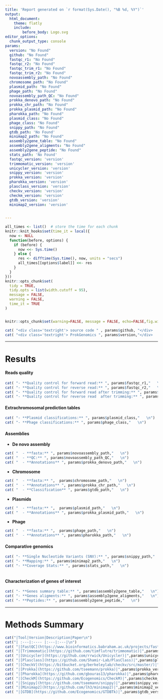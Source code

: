 ```yaml
---
title: 'Report generated on `r format(Sys.Date(), "%B %d, %Y")`'
output:
  html_document:
    theme: flatly
    include:
        before_body: Logo.svg
editor_options: 
  chunk_output_type: console
params:  
  version: "No Found"
  github: "No Found"
  fastqc_r1: "No Found"
  fastqc_r2: "No Found"
  fastqc_trim_r1: "No Found"
  fastqc_trim_r2: "No Found"
  novoassembly_path: "No Found"
  chromosome_path: "No Found"
  plasmid_path: "No Found"
  phage_path: "No Found"
  novoassembly_path_QC: "No Found"
  prokka_denovo_path: "No Found"
  prokka_chr_path: "No Found"
  prokka_plasmid_path: "No Found"
  pharokka_path: "No Found"
  plasmid_class: "No Found"
  phage_class: "No Found"
  snippy_path: "No Found"
  gtdb_path: 'No Found'
  minimap2_path: "No Found"
  assembly2gene_table: "No Found"
  assembly2gene_aligments: "No Found"
  assembly2gene_peptide: "No Found"
  stats_path: 'No Found'
  fastqc_version: 'version'
  trimmomatic_version: 'version'
  unicycler_version: 'version'
  snippy_version: 'version'
  prokka_version: 'version'
  pharokka_version: 'version'
  plasclass_version: 'version'
  checkv_version: 'version'
  checkm_version: 'version'
  gtdb_version: 'version'
  minimap2_version: 'version'

 
---
```





```r

all_times <- list()  # store the time for each chunk
knitr::knit_hooks$set(time_it = local({
  now <- NULL
  function(before, options) {
    if (before) {
      now <<- Sys.time()
    } else {
      res <- difftime(Sys.time(), now, units = "secs")
      all_times[[options$label]] <<- res
    }
  }
}))
knitr::opts_chunk$set(
  tidy = TRUE,
  tidy.opts = list(width.cutoff = 95),
  message = FALSE,
  warning = FALSE,
  time_it = TRUE
)


knitr::opts_chunk$set(warning=FALSE, message = FALSE, echo=FALSE,fig.width =8,fig.height = 6)

```
 


```r
cat( "<div class='textright'> source code " , params$github, "</div>   \n")
cat( "<div class='textright'> ProkGenomics ", params$version,"</div>   \n")
```


*** 
# **Results**

#### **Reads quality**

```r
cat( "- **Quality control for forward read:** ", params$fastqc_r1,"   \n")
cat( "- **Quality control for reverse read:** ", params$fastqc_r2,"   \n")
cat( "- **Quality control for forward read after trimming:** ", params$fastqc_trim_r1,"   \n")
cat( "- **Quality control for reverse read  after trimming:** ", params$fastqc_trim_r2,"   \n")

```


#### **Extrachromosomal prediction tables**

```r
cat( "- **Plasmid classifications:** ", params$plasmid_class,"   \n")
cat( "- **Phage classifications:** ", params$phage_class,"   \n")

```


#### **Assemblies**

- **De novo assembly**

```r

cat( "  - **fasta:** ", params$novoassembly_path,"   \n")
cat( "  - **QC:** ", params$novoassembly_path_QC,"   \n")
cat( "  - **Annotations** ", params$prokka_denovo_path,"   \n")
```

- **Chromosome**

```r

cat( "  - **fasta:** ",  params$chromosome_path,"   \n")
cat( "  - **Annotations** ", params$prokka_chr_path,"   \n")
cat( "  - **Classification** ", params$gtdb_path,"   \n")
```

- **Plasmids**

```r

cat( "  - **fasta:** ",  params$plasmid_path,"   \n")
cat( "  - **Annotations** ", params$prokka_plasmid_path,"   \n")
```

- **Phage**

```r

cat( "  - **fasta:** ",  params$phage_path,"   \n")
cat( "  - **Annotations** ", params$pharokka_path,"   \n")
```

#### **Comparative genomics**

```r
cat( "- **Single Nucleotide Variants (SNV):** ", params$snippy_path,"   \n")
cat( "- **Mapping:** ", params$minimap2_path,"   \n")
cat( "- **Coverage Stats:** ", params$stats_path,"   \n")



```

#### **Characterization of genes of interest**

```r
cat( "- **Genes summary table:** ", params$assembly2gene_table,"   \n")
cat( "- **Genes aligments:** ", params$assembly2gene_aligments,"   \n")
cat( "- **Peptides:** ", params$assembly2gene_peptide,"   \n")

```

***

# **Methods Summary**

```r

cat("|Tool|Version|Description|Paper\n")
cat("| :---|:---- |:---|:---|\n")
cat( "|[FastQC](https://www.bioinformatics.babraham.ac.uk/projects/fastqc/)|",params$fastqc_version,"|Sequence quality controls|Andrews S. (2010). FastQC: a quality control tool for high throughput sequence data. Available online at: http://www.bioinformatics.babraham.ac.uk/projects/fastqc|\n")
cat( "|[Trimmomatic](https://github.com/timflutre/trimmomatic)|",params$trimmomatic_version,"|Trim primer adaptor from reads|Bolger AM, Lohse M, Usadel B. Trimmomatic: a flexible trimmer for Illumina sequence data. Bioinformatics. 2014 Aug 1;30(15):2114-20. doi: 10.1093/bioinformatics/btu170. Epub 2014 Apr 1. PMID: 24695404; PMCID: PMC4103590. https://www.ncbi.nlm.nih.gov/pmc/articles/PMC4103590/|\n")
cat( "|[Unicycler](https://github.com/rrwick/Unicycler)|",params$unicycler_version,"|De novo assembly|Wick RR, Judd LM, Gorrie CL, Holt KE (2017) Unicycler: Resolving bacterial genome assemblies from short and long sequencing reads. PLOS Computational Biology 13(6): e1005595. https://doi.org/10.1371/journal.pcbi.1005595|\n")
cat( "|[Plasclass](https://github.com/Shamir-Lab/PlasClass)|",params$plasclass_version,"|Plasmids prediction|Pellow D, Mizrahi I, Shamir R (2020) PlasClass improves plasmid sequence classification. PLOS Computational Biology 16(4): e1007781. https://doi.org/10.1371/journal.pcbi.1007781|\n")
cat( "|[CheckV](https://bitbucket.org/berkeleylab/checkv/src/master/)|",params$checkv_version,"|Phage prediction|Nayfach, S., Camargo, A.P., Schulz, F. et al. CheckV assesses the quality and completeness of metagenome-assembled viral genomes. Nat Biotechnol 39, 578–585 (2021). https://doi.org/10.1038/s41587-020-00774-7|\n")
cat( "|[Prokka](https://github.com/tseemann/prokka)|",params$prokka_version,"|Prokaryotic gene annotation|Torsten Seemann, Prokka: rapid prokaryotic genome annotation, Bioinformatics, Volume 30, Issue 14, July 2014, Pages 2068–2069, https://doi.org/10.1093/bioinformatics/btu153|\n")
cat( "|[Pharokka](https://github.com/gbouras13/pharokka)|",params$pharokka_version,"|Phage gene annotation|Bouras G, Nepal R, Houtak G, Psaltis AJ, Wormald PJ, Vreugde S. Pharokka: a fast scalable bacteriophage annotation tool. Bioinformatics. 2023 Jan 1;39(1):btac776. doi: 10.1093/bioinformatics/btac776. PMID: 36453861; PMCID: PMC9805569. https://www.ncbi.nlm.nih.gov/pmc/articles/PMC9805569/|\n")
cat( "|[CheckM](https://github.com/Ecogenomics/CheckM)|",params$checkm_version,"|Assembly quality controls|Parks DH, Imelfort M, Skennerton CT, Hugenholtz P, Tyson GW. CheckM: assessing the quality of microbial genomes recovered from isolates, single cells, and metagenomes. Genome Res. 2015 Jul;25(7):1043-55. doi: 10.1101/gr.186072.114. Epub 2015 May 14. PMID: 25977477; PMCID: PMC4484387. https://www.ncbi.nlm.nih.gov/pmc/articles/PMC4484387/|\n")
cat( "|[Snippy](https://github.com/tseemann/snippy)|",params$snippy_version,"|Single Nucleotide Variant (SNV) detection|Seemann T (2015). snippy: fast bacterial variant calling from NGS reads. https://github.com/tseemann/snippy|\n")
cat( "|[Minimap2](https://github.com/lh3/minimap2)|",params$minimap2_version,"|Sequence alignment to reference genome|Heng Li, New strategies to improve minimap2 alignment accuracy, Bioinformatics, Volume 37, Issue 23, December 2021, Pages 4572–4574, https://doi.org/10.1093/bioinformatics/btab705|\n")
cat( "|[GTDB](https://github.com/Ecogenomics/GTDBTk)|",params$gtdb_version,"|Taxonomic classifications |Donovan H Parks, Maria Chuvochina, Christian Rinke, Aaron J Mussig, Pierre-Alain Chaumeil, Philip Hugenholtz, GTDB: an ongoing census of bacterial and archaeal diversity through a phylogenetically consistent, rank normalized and complete genome-based taxonomy, Nucleic Acids Research, Volume 50, Issue D1, 7 January 2022, Pages D785–D794, https://doi.org/10.1093/nar/gkab776|\n")







```



<style type="text/css">

h1.title {
  font-size: 16px;
  color: DarkGray;
  text-align: right;
  
}

.textright {
  font-size: 16px;
  color: DarkGray;
  text-align: right;

}
</style>
